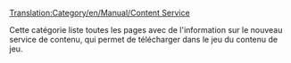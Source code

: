 [[Translation:Category/en/Manual/Content Service]]



Cette catégorie liste toutes les pages avec de l'information sur le nouveau service de contenu, qui permet de télécharger dans le jeu du contenu de jeu.
